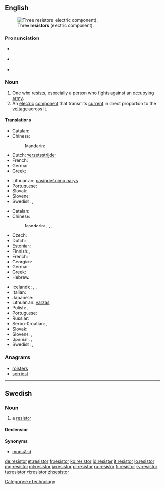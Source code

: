 ==English==
[[File:3_Resistors.jpg|thumb|Three '''resistors''' (electric component).]]

===Pronunciation===
* {{a|UK}} {{IPA|/rɪˈzɪstə/}}
* {{a|US}} {{IPA|/rɪˈzɪstɚ/}}
* {{rhymes|ɪstə(r)}}

===Noun===
{{en-noun}}

# One who [[resist]]s, especially a person who [[fight]]s against an [[occupy]]ing [[army]].
# An [[electric]] [[component]] that transmits [[current]] in direct proportion to the [[voltage]] across it.

====Translations====
{{trans-top|one who resists, especially a person who fights against an occupying army}}
* Catalan: {{t-|ca|resistent|m}}
* Chinese:
*: Mandarin: {{t|cmn|反抗|tr=fǎnkàngzhě|tr=反抗者|sc=Hani}}
* Dutch: [[verzetsstrijder]] {{m}}
* French: {{t+|fr|résistant|m}}
* German: {{t+|de|Widerstandskämpfer|m}}
* Greek: {{t+|el|αντιστασιακός|m}}
{{trans-mid}}
* Lithuanian: [[pasipriešinimo narys]] {{m}}
* Portuguese: {{t|pt|resistente|m|f}}
* Slovak: {{t|sk|odporca|m}}
* Slovene: {{t+|sl|upornik|m}}
* Swedish: {{t-|sv|motståndsman|c}}, {{t-|sv|motståndskämpe|c}}
{{trans-bottom}}

{{trans-top|an electric component that transmits current in direct proportion to the voltage across it}}
* Catalan: {{t-|ca|resistència|f}}
* Chinese:
*: Mandarin: {{t|cmn|電阻|sc=Hani}}, {{t|cmn|电阻|tr=diànzǔ|sc=Hani}}, {{t|cmn|電阻器|sc=Hani}}, {{t|cmn|电阻器|tr=diànzǔqì|sc=Hani}}
* Czech: {{t-|cs|odpor|m}}
* Dutch: {{t+|nl|weerstand|m}}
* Estonian: {{t+|et|takisti}}
* Finnish: {{t+|fi|vastus}}, {{t+|fi|resistori}}
* French: {{t+|fr|résistance|f}}
* Georgian: {{t|ka|რეზისტორი|tr=rezistori|sc=Geor}}
* German: {{t+|de|Widerstand|m}}
* Greek: {{t+|el|αντίσταση|f}}
* Hebrew: {{t+|he|נגד|m|tr=nagad|sc=Hebr}}
{{trans-mid}}
* Icelandic: {{t-|is|viðnám|n}}, {{t-|is|viðnámstæki|n}}, {{t-|is|mótstaða|f}}
* Italian: {{t-|it|resistore|m}}
* Japanese: {{t|ja|抵抗器|tr=ていこうき, teikōki|sc=Jpan}}
* Lithuanian: [[varžas]] {{f}}
* Polish: {{t|pl|opornik|m}}, {{t|pl|rezystor|m}}
* Portuguese: {{t|pt|resistor|m}}
* Russian: {{t+|ru|резистор|m|sc=Cyrl|tr=rezístor|alt=рези́стор}}
* Serbo-Croatian: {{t-|sh|отпорник|m|sc=Cyrl}}, {{t|sh|otpornik|m}}
* Slovak: {{t-|sk|odpor|m}}
* Slovene: {{t|sl|upornik|m}}, {{t|sl|upor|m}}
* Spanish: {{t|es|resistencia|f}}, {{t|es|resistor|m}}
* Swedish: {{t+|sv|resistor|c}}, {{t+|sv|motstånd|n}}
{{trans-bottom}}

===Anagrams===
* [[roisters#English|roisters]]
* [[sorriest#English|sorriest]]

[[Category:en:Technology]]

----

==Swedish==
{{wikipedia|lang=sv}}

===Noun===
{{sv-noun|g=c}}

# {{electronics|lang=sv}} a [[#English|resistor]]

====Declension====
{{sv-noun-reg-r-c|3=resistore}}

====Synonyms====
* [[motstånd]]

[[de:resistor]]
[[et:resistor]]
[[fr:resistor]]
[[ko:resistor]]
[[id:resistor]]
[[it:resistor]]
[[lo:resistor]]
[[mg:resistor]]
[[ml:resistor]]
[[ja:resistor]]
[[pl:resistor]]
[[ru:resistor]]
[[fi:resistor]]
[[sv:resistor]]
[[ta:resistor]]
[[vi:resistor]]
[[zh:resistor]]